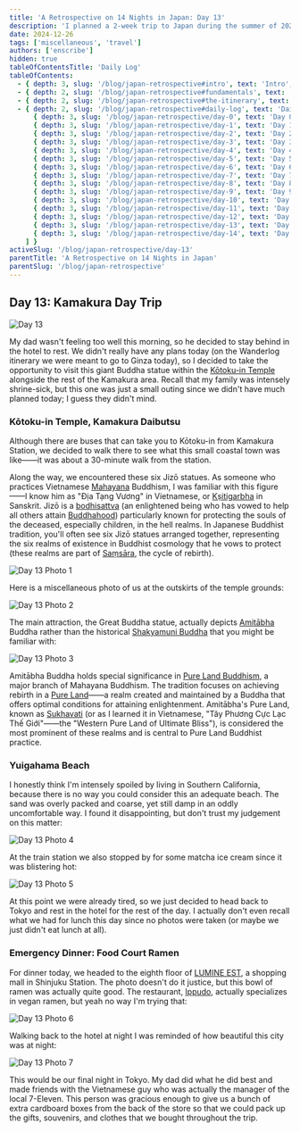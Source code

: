 ```yaml
---
title: 'A Retrospective on 14 Nights in Japan: Day 13'
description: 'I planned a 2-week trip to Japan during the summer of 2023 for my family. Here are some of the highlights, blunders, experiences gathered throughout the process.'
date: 2024-12-26
tags: ['miscellaneous', 'travel']
authors: ['enscribe']
hidden: true
tableOfContentsTitle: 'Daily Log'
tableOfContents:
  - { depth: 3, slug: '/blog/japan-retrospective#intro', text: 'Intro', subheadings: [] }
  - { depth: 2, slug: '/blog/japan-retrospective#fundamentals', text: 'Fundamentals', subheadings: [] }
  - { depth: 2, slug: '/blog/japan-retrospective#the-itinerary', text: 'The Itinerary', subheadings: [] }
  - { depth: 2, slug: '/blog/japan-retrospective#daily-log', text: 'Daily Log', subheadings: [
      { depth: 3, slug: '/blog/japan-retrospective/day-0', text: 'Day 0: Kansai Airport', subheadings: [] },
      { depth: 3, slug: '/blog/japan-retrospective/day-1', text: 'Day 1: Osaka Day Trip', subheadings: [] },
      { depth: 3, slug: '/blog/japan-retrospective/day-2', text: 'Day 2: Nara Day Trip', subheadings: [] },
      { depth: 3, slug: '/blog/japan-retrospective/day-3', text: 'Day 3: East Kyoto', subheadings: [] },
      { depth: 3, slug: '/blog/japan-retrospective/day-4', text: 'Day 4: West/Central Kyoto', subheadings: [] },
      { depth: 3, slug: '/blog/japan-retrospective/day-5', text: 'Day 5: Fushimi-Inari Taisha', subheadings: [] },
      { depth: 3, slug: '/blog/japan-retrospective/day-6', text: 'Day 6: Hakone-Yumoto', subheadings: [] },
      { depth: 3, slug: '/blog/japan-retrospective/day-7', text: 'Day 7: Hakone Round Course', subheadings: [] },
      { depth: 3, slug: '/blog/japan-retrospective/day-8', text: 'Day 8: Shinjuku, Kabukichō', subheadings: [] },
      { depth: 3, slug: '/blog/japan-retrospective/day-9', text: 'Day 9: Yokohama, Shibuya', subheadings: [] },
      { depth: 3, slug: '/blog/japan-retrospective/day-10', text: 'Day 10: Rest Day', subheadings: [] },
      { depth: 3, slug: '/blog/japan-retrospective/day-11', text: 'Day 11: Akihabara', subheadings: [] },
      { depth: 3, slug: '/blog/japan-retrospective/day-12', text: 'Day 12: Asakusa, Odaiba', subheadings: [] },
      { depth: 3, slug: '/blog/japan-retrospective/day-13', text: 'Day 13: Kamakura Day Trip', subheadings: [] },
      { depth: 3, slug: '/blog/japan-retrospective/day-14', text: 'Day 14: Haneda Airport', subheadings: [] },
    ] }
activeSlug: '/blog/japan-retrospective/day-13'
parentTitle: 'A Retrospective on 14 Nights in Japan'
parentSlug: '/blog/japan-retrospective'
---
```


## Day 13: Kamakura Day Trip

![Day 13](../assets/day-13.webp)

My dad wasn't feeling too well this morning, so he decided to stay behind in the hotel to rest. We didn't really have any plans today (on the Wanderlog itinerary we were meant to go to Ginza today), so I decided to take the opportunity to visit this giant Buddha statue within the [Kōtoku-in Temple](https://en.wikipedia.org/wiki/K%C5%8Dtoku-in) alongside the rest of the Kamakura area. Recall that my family was intensely shrine-sick, but this one was just a small outing since we didn't have much planned today; I guess they didn't mind.

### Kōtoku-in Temple, Kamakura Daibutsu

Although there are buses that can take you to Kōtoku-in from Kamakura Station, we decided to walk there to see what this small coastal town was like——it was about a 30-minute walk from the station.

Along the way, we encountered these six Jizō statues. As someone who practices Vietnamese [Mahayana](https://en.wikipedia.org/wiki/Mahayana) Buddhism, I was familiar with this figure——I know him as "Địa Tạng Vương" in Vietnamese, or [Kṣitigarbha](https://en.wikipedia.org/wiki/K%E1%B9%A3itigarbha) in Sanskrit. Jizō is a [bodhisattva](https://en.wikipedia.org/wiki/Bodhisattva) (an enlightened being who has vowed to help all others attain [Buddhahood](https://en.wikipedia.org/wiki/Buddhahood)) particularly known for protecting the souls of the deceased, especially children, in the hell realms. In Japanese Buddhist tradition, you'll often see six Jizō statues arranged together, representing the six realms of existence in Buddhist cosmology that he vows to protect (these realms are part of [Saṃsāra](https://en.wikipedia.org/wiki/Sa%E1%B9%83s%C4%81ra_(Buddhism)#Realms_of_rebirth), the cycle of rebirth).

![Day 13 Photo 1](../assets/day-13-photo-1.webp)

Here is a miscellaneous photo of us at the outskirts of the temple grounds:

![Day 13 Photo 2](../assets/day-13-photo-2.webp)

The main attraction, the Great Buddha statue, actually depicts [Amitābha](https://en.wikipedia.org/wiki/Amit%C4%81bha) Buddha rather than the historical [Shakyamuni Buddha](https://en.wikipedia.org/wiki/The_Buddha) that you might be familiar with:

![Day 13 Photo 3](../assets/day-13-photo-3.webp)

Amitābha Buddha holds special significance in [Pure Land Buddhism](https://en.wikipedia.org/wiki/Pure_Land_Buddhism), a major branch of Mahayana Buddhism. The tradition focuses on achieving rebirth in a [Pure Land](https://en.wikipedia.org/wiki/Pure_land)——a realm created and maintained by a Buddha that offers optimal conditions for attaining enlightenment. Amitābha's Pure Land, known as [Sukhavati](https://en.wikipedia.org/wiki/Sukhavati) (or as I learned it in Vietnamese, "Tây Phương Cực Lạc Thế Giới"——the "Western Pure Land of Ultimate Bliss"), is considered the most prominent of these realms and is central to Pure Land Buddhist practice.

### Yuigahama Beach

I honestly think I'm intensely spoiled by living in Southern California, because there is no way you could consider this an adequate beach. The sand was overly packed and coarse, yet still damp in an oddly uncomfortable way. I found it disappointing, but don't trust my judgement on this matter:

![Day 13 Photo 4](../assets/day-13-photo-4.webp)

At the train station we also stopped by for some matcha ice cream since it was blistering hot:

![Day 13 Photo 5](../assets/day-13-photo-5.webp)

At this point we were already tired, so we just decided to head back to Tokyo and rest in the hotel for the rest of the day. I actually don't even recall what we had for lunch this day since no photos were taken (or maybe we just didn't eat lunch at all).

### Emergency Dinner: Food Court Ramen

For dinner today, we headed to the eighth floor of [LUMINE EST](https://www.lumine.ne.jp/est/), a shopping mall in Shinjuku Station. The photo doesn't do it justice, but this bowl of ramen was actually quite good. The restaurant, [Ippudo](https://tabelog.com/en/tokyo/A1304/A130401/13274333/), actually specializes in vegan ramen, but yeah no way I'm trying that:

![Day 13 Photo 6](../assets/day-13-photo-6.webp)

Walking back to the hotel at night I was reminded of how beautiful this city was at night:

![Day 13 Photo 7](../assets/day-13-photo-7.webp)

This would be our final night in Tokyo. My dad did what he did best and made friends with the Vietnamese guy who was actually the manager of the local 7-Eleven. This person was gracious enough to give us a bunch of extra cardboard boxes from the back of the store so that we could pack up the gifts, souvenirs, and clothes that we bought throughout the trip.
